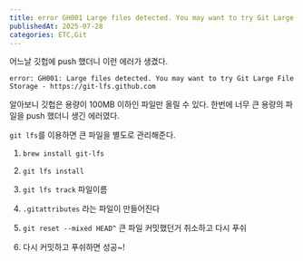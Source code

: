 ```yaml
---
title: error GH001 Large files detected. You may want to try Git Large File Storage 원인과 해결
publishedAt: 2025-07-28
categories: ETC,Git
---
```


어느날 깃헙에 push 했더니 이런 에러가 생겼다.

```
error: GH001: Large files detected. You may want to try Git Large File Storage - https://git-lfs.github.com
```

알아보니 깃헙은 용량이 100MB 이하인 파일만 올릴 수 있다.
한번에 너무 큰 용량의 파일을 push 했더니 생긴 에러였다.

`git lfs`를 이용하면 큰 파일을 별도로 관리해준다.

1. `brew install git-lfs`

2. `git lfs install`

3. `git lfs track` 파일이름

4. `.gitattributes` 라는 파일이 만들어진다

5. `git reset --mixed HEAD^` 큰 파일 커밋했던거 취소하고 다시 푸쉬

6. 다시 커밋하고 푸쉬하면 성공~!
